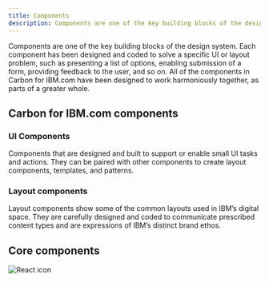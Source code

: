 ```yaml
---
title: Components
description: Components are one of the key building blocks of the design system.
---
```



<PageDescription>

Components are one of the key building blocks of the design system. Each component has been designed and coded to solve a specific UI or layout problem, such as presenting a list of options, enabling submission of a form, providing feedback to the user, and so on. All of the components in Carbon for IBM.com have been designed to work harmoniously together, as parts of a greater whole.

</PageDescription>

## Carbon for IBM.com components

### UI Components

Components that are designed and built to support or enable small UI tasks and actions. They can be paired with other components to create layout components, templates, and patterns.

<ComponentGallery type="ui" />

### Layout components

Layout components show some of the common layouts used in IBM’s digital space. They are carefully designed and coded to communicate prescribed content types and are expressions of IBM’s distinct brand ethos.

<ComponentGallery type="layout" />

## Core components

<Row className="resource-card-group">
<Column colMd={4} colLg={4} noGutterSm>
    <ResourceCard
      subTitle="Carbon design system"
      aspectRatio="2:1"
      actionIcon="launch"
      href="https://www.carbondesignsystem.com/components/overview"
      >

![React icon](../../images/icon/carbon-icon.svg)

</ResourceCard>
</Column>
</Row>
